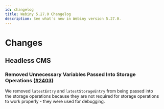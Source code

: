 ```yaml
---
id: changelog
title: Webiny 5.27.0 Changelog
description: See what's new in Webiny version 5.27.0.
---
```


# Changes

## Headless CMS

### Removed Unnecessary Variables Passed Into Storage Operations ([#2403](https://github.com/webiny/webiny-js/pull/2403))

We removed `latestEntry` and `latestStorageEntry` from being passed into the storage operations because they are not required for storage operations to work properly - they were used for debugging.

